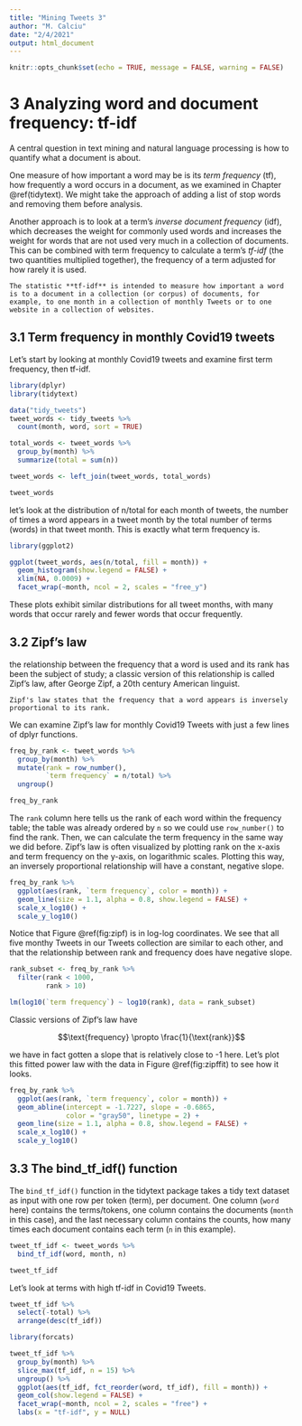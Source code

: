 ```yaml
---
title: "Mining Tweets 3"
author: "M. Calciu"
date: "2/4/2021"
output: html_document
---
```


```r
knitr::opts_chunk$set(echo = TRUE, message = FALSE, warning = FALSE)
```

#  3 Analyzing word and document frequency: tf-idf  {#tfidf}
A central question in text mining and natural language processing is how to quantify what a document is about. 

One measure of how important a word may be is its *term frequency* (tf), how frequently a word occurs in a document, as we examined in Chapter \@ref(tidytext). We might take the approach of adding a list of stop words and removing them before analysis.

Another approach is to look at a term's *inverse document frequency* (idf), which decreases the weight for commonly used words and increases the weight for words that are not used very much in a collection of documents. This can be combined with term frequency to calculate a term's *tf-idf* (the two quantities multiplied together), the frequency of a term adjusted for how rarely it is used. 

```block
The statistic **tf-idf** is intended to measure how important a word is to a document in a collection (or corpus) of documents, for example, to one month in a collection of monthly Tweets or to one website in a collection of websites. 
```

## 3.1 Term frequency in monthly Covid19 tweets

Let's start by looking at monthly Covid19 tweets and examine first term frequency, then tf-idf.


```r
library(dplyr)
library(tidytext)

data("tidy_tweets")
tweet_words <- tidy_tweets %>%
  count(month, word, sort = TRUE)

total_words <- tweet_words %>% 
  group_by(month) %>% 
  summarize(total = sum(n))

tweet_words <- left_join(tweet_words, total_words)

tweet_words
```

let’s look at the distribution of n/total for each month of tweets, the number of times a word appears in a tweet month by the total number of terms (words) in that tweet month. This is exactly what term frequency is.


```r
library(ggplot2)

ggplot(tweet_words, aes(n/total, fill = month)) +
  geom_histogram(show.legend = FALSE) +
  xlim(NA, 0.0009) +
  facet_wrap(~month, ncol = 2, scales = "free_y")
```

These plots exhibit similar distributions for all tweet months, with many words that occur rarely and fewer words that occur frequently.

##  3.2 Zipf’s law 
the relationship between the frequency that a word is used and its rank has been the subject of study; a classic version of this relationship is called Zipf's law, after George Zipf, a 20th century American linguist. 

```block
Zipf's law states that the frequency that a word appears is inversely proportional to its rank. 
```

We can examine Zipf's law for monthly Covid19 Tweets with just a few lines of dplyr functions.

```r
freq_by_rank <- tweet_words %>% 
  group_by(month) %>% 
  mutate(rank = row_number(), 
         `term frequency` = n/total) %>%
  ungroup()

freq_by_rank
```

The `rank` column here tells us the rank of each word within the frequency table; the table was already ordered by `n` so we could use `row_number()` to find the rank. Then, we can calculate the term frequency in the same way we did before. Zipf's law is often visualized by plotting rank on the x-axis and term frequency on the y-axis, on logarithmic scales. Plotting this way, an inversely proportional relationship will have a constant, negative slope.

```r
freq_by_rank %>% 
  ggplot(aes(rank, `term frequency`, color = month)) + 
  geom_line(size = 1.1, alpha = 0.8, show.legend = FALSE) + 
  scale_x_log10() +
  scale_y_log10()
```

Notice that Figure \@ref(fig:zipf) is in log-log coordinates. We see that all five monthy Tweets in our Tweets collection are similar to each other, and that the relationship between rank and frequency does have negative slope.

```r
rank_subset <- freq_by_rank %>% 
  filter(rank < 1000,
         rank > 10)

lm(log10(`term frequency`) ~ log10(rank), data = rank_subset)
```

Classic versions of Zipf's law have

$$\text{frequency} \propto \frac{1}{\text{rank}}$$

we have in fact gotten a slope that is relatively close to -1 here. Let's plot this fitted power law with the data in Figure \@ref(fig:zipffit) to see how it looks.

```r
freq_by_rank %>% 
  ggplot(aes(rank, `term frequency`, color = month)) + 
  geom_abline(intercept = -1.7227, slope = -0.6865, 
              color = "gray50", linetype = 2) +
  geom_line(size = 1.1, alpha = 0.8, show.legend = FALSE) + 
  scale_x_log10() +
  scale_y_log10()
```

## 3.3 The bind_tf_idf() function 

The `bind_tf_idf()` function in the tidytext package takes a tidy text dataset as input with one row per token (term), per document. One column (`word` here) contains the terms/tokens, one column contains the documents (`month` in this case), and the last necessary column contains the counts, how many times each document contains each term (`n` in this example).

```r
tweet_tf_idf <- tweet_words %>%
  bind_tf_idf(word, month, n)

tweet_tf_idf
```

Let's look at terms with high tf-idf in Covid19 Tweets.

```r
tweet_tf_idf %>%
  select(-total) %>%
  arrange(desc(tf_idf))
```

```r
library(forcats)

tweet_tf_idf %>%
  group_by(month) %>%
  slice_max(tf_idf, n = 15) %>%
  ungroup() %>%
  ggplot(aes(tf_idf, fct_reorder(word, tf_idf), fill = month)) +
  geom_col(show.legend = FALSE) +
  facet_wrap(~month, ncol = 2, scales = "free") +
  labs(x = "tf-idf", y = NULL)
```

